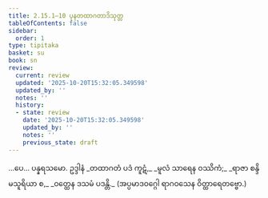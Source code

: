 ```yaml
---
title: 2.15.1–10 ပုနတထာဂတာဒိသုတ္တ
tableOfContents: false
sidebar:
  order: 1
type: tipitaka
basket: su
book: sn
review:
  current: review
  updated: '2025-10-20T15:32:05.349598'
  updated_by: ''
  notes: ''
  history:
  - state: review
    date: '2025-10-20T15:32:05.349598'
    updated_by: ''
    notes: ''
    previous_state: draft
---
```



<DynamicBreadcrumb />


<ReviewStatus review={frontmatter.review} showDetails={true} />

<HypothesisAnnotation frontmatter={frontmatter} />

<Division number="324–333" book="sn" e="ch" v="18" p="326">

<Paragraph number="730" book="sn">
…ပေ…

</Paragraph>
</Division>

<Paragraph number="731" type="center" book="sn">
ပန္နရသမော.



</Paragraph>

<Paragraph number="732" type="center" book="sn">
ဥဒ္ဒါနံ


</Paragraph>

<Paragraph number="733" type="verses" book="sn">
_တထာဂတံ ပဒံ ကူဋံ,_  
_မူလံ သာရေန ဝဿိကံ;_  
_ရာဇာ စန္ဒိမသူရိယာ စ,_  
_ဝတ္ထေန ဒသမံ ပဒန္တိ._  

</Paragraph>

<Paragraph number="734" type="center" book="sn">
(အပ္ပမာဒဝဂ္ဂေါ ရာဂဝသေန ဝိတ္ထာရေတဗ္ဗော.)
</Paragraph>